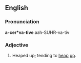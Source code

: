 ==English==

===Pronunciation===
'''a-cer*va-tive'''
aah-SUHR-va-tiv

===Adjective===
{{infl|en|adjective}}

# Heaped up; tending to [[heap]] [[up]].